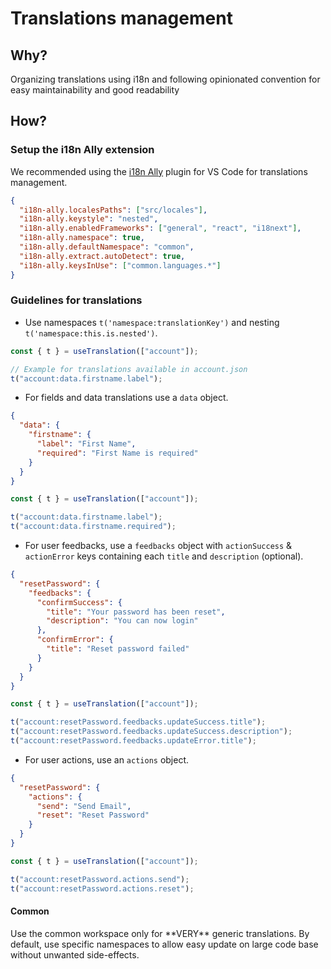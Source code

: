 
# Translations management

## Why?

Organizing translations using i18n and following opinionated convention for easy maintainability and good readability

## How?

### Setup the i18n Ally extension

We recommended using the [i18n Ally](https://marketplace.visualstudio.com/items?itemName=lokalise.i18n-ally) plugin for VS Code for translations management.

```json filename=".vscode/settings.json"
{
  "i18n-ally.localesPaths": ["src/locales"],
  "i18n-ally.keystyle": "nested",
  "i18n-ally.enabledFrameworks": ["general", "react", "i18next"],
  "i18n-ally.namespace": true,
  "i18n-ally.defaultNamespace": "common",
  "i18n-ally.extract.autoDetect": true,
  "i18n-ally.keysInUse": ["common.languages.*"]
}
```

### Guidelines for translations

- Use namespaces `t('namespace:translationKey')` and nesting `t('namespace:this.is.nested')`.

```js
const { t } = useTranslation(["account"]);

// Example for translations available in account.json
t("account:data.firstname.label");
```

- For fields and data translations use a `data` object.

```json filename="account.json"
{
  "data": {
    "firstname": {
      "label": "First Name",
      "required": "First Name is required"
    }
  }
}
```

```js filename="React integration"
const { t } = useTranslation(["account"]);

t("account:data.firstname.label");
t("account:data.firstname.required");
```

- For user feedbacks, use a `feedbacks` object with `actionSuccess` & `actionError` keys containing each `title` and `description` (optional).

```json filename="account.json"
{
  "resetPassword": {
    "feedbacks": {
      "confirmSuccess": {
        "title": "Your password has been reset",
        "description": "You can now login"
      },
      "confirmError": {
        "title": "Reset password failed"
      }
    }
  }
}
```

```js filename="React integration"
const { t } = useTranslation(["account"]);

t("account:resetPassword.feedbacks.updateSuccess.title");
t("account:resetPassword.feedbacks.updateSuccess.description");
t("account:resetPassword.feedbacks.updateError.title");
```

- For user actions, use an `actions` object.

```json filename="account.json"
{
  "resetPassword": {
    "actions": {
      "send": "Send Email",
      "reset": "Reset Password"
    }
  }
}
```

```js filename="React integration"
const { t } = useTranslation(["account"]);

t("account:resetPassword.actions.send");
t("account:resetPassword.actions.reset");
```

#### Common

<Callout type="warning">
  Use the common workspace only for **VERY** generic translations. By default,
  use specific namespaces to allow easy update on large code base without
  unwanted side-effects.
</Callout>
